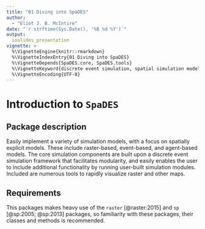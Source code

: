 ```yaml
---
title: "01 Diving into SpaDES"
author:
  - "Eliot J. B. McIntire"
date: "`r strftime(Sys.Date(), '%B %d %Y')`"
output:
  ioslides_presentation
vignette: >
  %\VignetteEngine{knitr::rmarkdown}
  %\VignetteIndexEntry{01 Diving into SpaDES}
  %\VignetteDepends{SpaDES.core, SpaDES.tools}
  %\VignetteKeyword{discrete event simulation, spatial simulation models, workshops}
  %\VignetteEncoding{UTF-8}
---
```


# Introduction to `SpaDES`

## Package description

Easily implement a variety of simulation models, with a focus on spatially explicit models.
These include raster-based, event-based, and agent-based models.
The core simulation components are built upon a discrete event simulation framework that facilitates modularity, and easily enables the user to include additional functionality by running user-built simulation modules.
Included are numerous tools to rapidly visualize raster and other maps.

## Requirements

This packages makes heavy use of the `raster` [@raster:2015] and `sp` [@sp:2005; @sp:2013] packages, so familiarity with these packages, their classes and methods is recommended.

